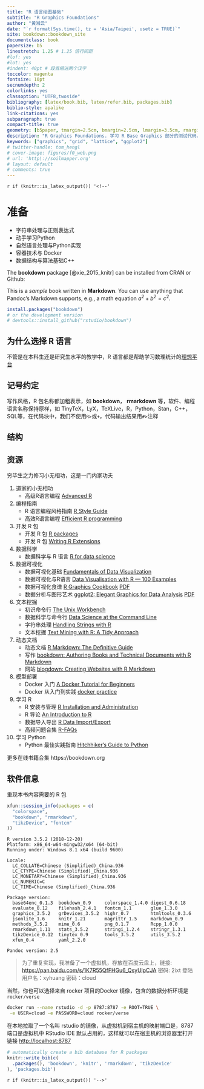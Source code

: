 ```yaml
--- 
title: "R 语言绘图基础"
subtitle: "R Graphics Foundations"
author: "黄湘云"
date: "`r format(Sys.time(), tz = 'Asia/Taipei', usetz = TRUE)`"
site: bookdown::bookdown_site
documentclass: book
papersize: b5
linestretch: 1.25 # 1.25 倍行间距
#lof: yes
#lot: yes
#indent: 40pt # 段首缩进两个汉字
toccolor: magenta
fontsize: 10pt
secnumdepth: 2
colorlinks: yes
classoption: "UTF8,twoside"
bibliography: [latex/book.bib, latex/refer.bib, packages.bib]
biblio-style: apalike
link-citations: yes
subparagraph: true
compact-title: true
geometry: [b5paper, tmargin=2.5cm, bmargin=2.5cm, lmargin=3.5cm, rmargin=2.5cm]
description: "R Graphics Foundations. 学习 R Base Graphics 部分的测试代码，函数各参数含义的查询手册，主要目的是帮助读者读懂参考手册，写作过程分步走：学习知识，记笔记，可写本书上或博客上，博客侧重在某个点的内容扩展上，书籍需要照顾覆盖面，各部分平衡一点，整理心得，再次修改笔记以符合书籍。所有的案例都基于真实数据集，基础R打包的数据集都是真实的，扩展案例就是在规模上进行扩展，选用基础R中的数据，原因是收集清洗真实数据是比较麻烦和费时间的事情"
keywords: ["graphics", "grid", "lattice", "ggplot2"]
# twitter-handle: tom_hengl
# cover-image: figures/f0_web.png
# url: 'http\://soilmapper.org'
# layout: default
# comments: true
---
```


\mainmatter

`r if (knitr::is_latex_output()) '<!--'` 

# 准备 {#prerequisites}
\index{bookdown}
\index{knitr}
\index{pandoc}

- [字符串处理与正则表达式]{.todo}
- [动手学习Python]{.todo}
- [自然语言处理与Python实现]{.todo}
- [容器技术与 Docker]{.todo}
- [数据结构与算法基础C++]{.todo}


The **bookdown** package [@xie_2015_knitr] can be installed from CRAN or Github:

::: base
This is a _sample_ book written in **Markdown**. You can use anything that Pandoc's Markdown supports, e.g., a math equation $a^2 + b^2 = c^2$.
:::

```r
install.packages("bookdown")
# or the development version
# devtools::install_github("rstudio/bookdown")
```

## 为什么选择 R 语言 {#why-r}

不管是在本科生还是研究生水平的教学中，R 语言都是帮助学习数理统计的[理想平台][why-r]

[why-r]: https://www.ejwagenmakers.com/misc/HortonEtAl2004.pdf


## 记号约定 {#conventions}

写作风格，R 包名称都加粗表示，如 **bookdown**， **rmarkdown** 等，软件、编程语言名称保持原样，如 TinyTeX，LyX，TeXLive，R，Python，Stan，C++，SQL等，在代码块中，我们不使用`R>`或`+`，代码输出结果用`#>`注释

## 结构 {#structure-of-book}



## 资源 {#related-books}

穷毕生之力修习小无相功，这是一门内家功夫

1. 道家的小无相功
   - 高级R语言编程 [Advanced R](https://adv-r.hadley.nz)
1. 编程指南
   - R 语言编程风格指南  [R Style Guide](https://style.tidyverse.org/)
   - 高效R语言编程  [Efficient R programming](https://csgillespie.github.io/efficientR)
1. 开发 R 包
   - 开发 R 包 [R packages](http://r-pkgs.had.co.nz)
   - 开发 R 包 [Writing R Extensions](https://cran.r-project.org/doc/manuals/r-release/R-exts.html)
1. 数据科学 
   - 数据科学与 R 语言 [R for data science](https://r4ds.had.co.nz/)
1. 数据可视化   
   - 数据可视化基础 [Fundamentals of Data Visualization](https://serialmentor.com/dataviz)
   - 数据可视化与R语言 [Data Visualisation with R --- 100 Examples](http://www.datavisualisation-r.com/)
   - 数据可视化食谱 [R Graphics Cookbook](https://github.com/wch/gcookbook) [PDF](https://raw.githubusercontent.com/irichgreen/GCookBook/master/R%20Graphics%20Cookbook.pdf)
   - 数据分析与图形艺术 [ggplot2: Elegant Graphics for Data Analysis](https://link.springer.com/book/10.1007%2F978-3-319-24277-4) [PDF](http://moderngraphics11.pbworks.com/f/ggplot2-Book09hWickham.pdf)
1. 文本挖掘
   - 初识命令行 [The Unix Workbench](https://seankross.com/the-unix-workbench/)
   - 数据科学与命令行 [Data Science at the Command Line](https://www.datascienceatthecommandline.com/)
   - 字符串处理 [Handling Strings with R](https://www.gastonsanchez.com/r4strings/)
   - 文本挖掘 [Text Mining with R: A Tidy Approach](https://www.tidytextmining.com/)
1. 动态文档
   - 动态文档 [R Markdown: The Definitive Guide](https://bookdown.org/yihui/rmarkdown/)
   - 写作 [bookdown: Authoring Books and Technical Documents with R Markdown](https://bookdown.org/yihui/bookdown)
   - 网站 [blogdown: Creating Websites with R Markdown](https://bookdown.org/yihui/blogdown/)
1. 模型部署
   - Docker 入门 [A Docker Tutorial for Beginners](https://docker-curriculum.com/)
   - Docker 从入门到实践 [docker practice](https://www.gitbook.com/book/yeasy/docker_practice)
1. 学习 R
   - R 安装与管理 [R Installation and Administration](https://cran.r-project.org/doc/manuals/r-release/R-admin.html)
   - R 导论 [An Introduction to R](https://cran.r-project.org/doc/manuals/r-release/R-intro.html)
   - 数据导入导出 [R Data Import/Export](https://cran.r-project.org/doc/manuals/r-release/R-data.html)
   - 高频问题合集 [R-FAQs](https://cran.r-project.org/faqs.html)
1. 学习 Python
   - Python 最佳实践指南 [Hitchhiker's Guide to Python](https://pythonguidecn.readthedocs.io/zh/latest/)

更多在线书籍合集 https://bookdown.org

## 软件信息 {#softwares-rsession-info}

重现本书内容需要的 R 包

```r
xfun::session_info(packages = c(
  "colorspace",
  "bookdown", "rmarkdown",
  "tikzDevice", "fontcm"
))
```
```
R version 3.5.2 (2018-12-20)
Platform: x86_64-w64-mingw32/x64 (64-bit)
Running under: Windows 8.1 x64 (build 9600)

Locale:
  LC_COLLATE=Chinese (Simplified)_China.936 
  LC_CTYPE=Chinese (Simplified)_China.936   
  LC_MONETARY=Chinese (Simplified)_China.936
  LC_NUMERIC=C                              
  LC_TIME=Chinese (Simplified)_China.936    

Package version:
  base64enc_0.1.3  bookdown_0.9     colorspace_1.4.0 digest_0.6.18   
  evaluate_0.12    filehash_2.4.1   fontcm_1.1       glue_1.3.0      
  graphics_3.5.2   grDevices_3.5.2  highr_0.7        htmltools_0.3.6 
  jsonlite_1.6     knitr_1.21       magrittr_1.5     markdown_0.9    
  methods_3.5.2    mime_0.6         png_0.1.7        Rcpp_1.0.0      
  rmarkdown_1.11   stats_3.5.2      stringi_1.2.4    stringr_1.3.1   
  tikzDevice_0.12  tinytex_0.9      tools_3.5.2      utils_3.5.2     
  xfun_0.4         yaml_2.2.0      

Pandoc version: 2.5
```

> 为了重复实现，我准备了一个虚拟机，存放在百度云盘上，链接: <https://pan.baidu.com/s/1K7R55QfFHGu6_QsyUlpCJA> 密码: 2ixt
登陆用户名：xyhuang 密码：cloud

当然，你也可以选择来自 rocker 项目的Docker 镜像，包含的数据分析环境是 `rocker/verse`

```bash
docker run --name rstudio -d -p 8787:8787 -e ROOT=TRUE \
 -e USER=cloud -e PASSWORD=cloud rocker/verse
```

在本地拉取了一个名叫 rstudio 的镜像，从虚拟机到宿主机的映射端口是，8787 端口是虚拟机中 RStudio IDE 默认占用的，这样就可以在宿主机的浏览器里打开链接 <http://localhost:8787>

```r
# automatically create a bib database for R packages
knitr::write_bib(c(
  .packages(), 'bookdown', 'knitr', 'rmarkdown', 'tikzDevice'
), 'packages.bib')
```

`r if (knitr::is_latex_output()) '-->'`
